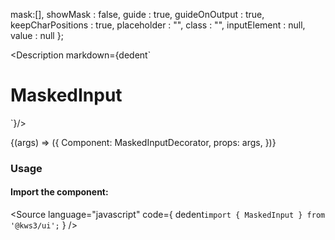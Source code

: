 
  mask:[],
  showMask : false,
  guide : true,
  guideOnOutput : true,
  keepCharPositions : true,
  placeholder : "",
  class : "",
  inputElement : null,
  value : null
};

<Meta
  title="Forms/MaskedInput"
  component={MaskedInput}
  args={args}
/>

<Description markdown={dedent`
# MaskedInput
`}/>

<Canvas>
  <Story
  name="MaskedInput"
  args={args}
  >
  {(args) => ({
    Component: MaskedInputDecorator,
    props: args,
  })}
  </Story>
</Canvas>

<ArgsTable story="MaskedInput" />

### Usage
#### Import the component:
<Source
  language="javascript"
  code={
    dedent`import { MaskedInput } from '@kws3/ui';`
  }
/>